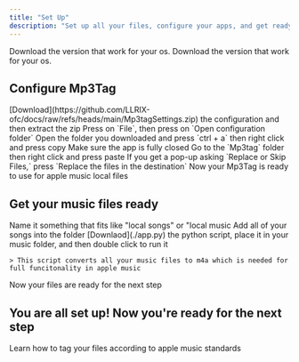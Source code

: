 ```yaml
---
title: "Set Up"
description: "Set up all your files, configure your apps, and get ready"
---
```


<Card title="Requirments" icon="download">
  <Card title="Mp3Tag" icon="tag" iconType="regular" href="https://www.mp3tag.de/en/download.html">
    Download the version that work for your os.
  </Card>
  <Card title="Apple Music App" icon="music" href="https://music.apple.com">
    Download the version that work for your os.
  </Card>
</Card>

## Configure Mp3Tag

<Steps>
  <Step title="Download and extract the config" stepNumber={1}>
    [Download](https://github.com/LLRIX-ofc/docs/raw/refs/heads/main/Mp3tagSettings.zip) the configuration and then extract the zip
  </Step>
  <Step title="Open Mp3Tag" stepNumber={2}>
    
  </Step>
  <Step title="Open configuration folder">
    Press on `File`, then press on `Open configuration folder`
  </Step>
  <Step title="Copy the config">
    Open the folder you downloaded and press `ctrl + a` then right click and press copy
  </Step>
  <Step title="Close Mp3Tag">
    Make sure the app is fully closed
  </Step>
  <Step title="Apply the configuration">
    Go to the `Mp3tag` folder then right click and press paste
  </Step>
  <Step title="Replace">
    If you get a pop-up asking `Replace or Skip Files,` press `Replace the files in the destination`
  </Step>
  <Step title="Congrats">
    Now your Mp3Tag is ready to use for apple music local files
  </Step>
</Steps>

## Get your music files ready

<Steps>
  <Step title="Create a new folder">
    Name it something that fits like "local songs" or "local music
  </Step>
  <Step title="Add you songs">
    Add all of your songs into the folder
  </Step>
  <Step title="Convert them to m4a">
    [Downlaod](./app.py) the python script, place it in your music folder, and then double click to run it

    > This script converts all your music files to m4a which is needed for full funcitonality in apple music
  </Step>
  <Step title="Congrats">
    Now your files are ready for the next step
  </Step>
</Steps>

## You are all set up\! Now you're ready for the next step

<Card title="Tagging" icon="stars" href="https://mintlify.com/Tagging">
  Learn how to tag your files according to apple music standards
</Card>

